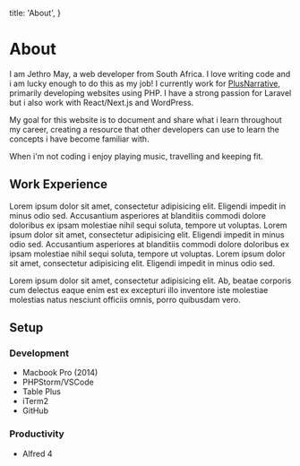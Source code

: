   title: 'About',
}

# About

I am Jethro May, a web developer from South Africa. I love writing code and i am lucky enough to do this as my job! I currently work for <a href="https://www.plusnarrative.com/" className="font-bold underline hover:text-blue-400">PlusNarrative</a>,
primarily developing websites using PHP. I have a strong passion for Laravel but i also work with React/Next.js and WordPress. 
                            
My goal for this website is to document and share what i learn throughout my career, creating a resource that other developers can use to learn the
concepts i have become familiar with. 

When i'm not coding i enjoy playing music, travelling and keeping fit.

## Work Experience

Lorem ipsum dolor sit amet, consectetur adipisicing elit. Eligendi impedit in minus odio
sed. Accusantium asperiores at blanditiis commodi dolore doloribus ex ipsam molestiae nihil
sequi soluta, tempore ut voluptas. Lorem ipsum dolor sit amet, consectetur adipisicing elit.
Eligendi impedit in minus odio sed. Accusantium asperiores at blanditiis commodi dolore
doloribus ex ipsam molestiae nihil sequi soluta, tempore ut voluptas. Lorem ipsum dolor sit
amet, consectetur adipisicing elit. Eligendi impedit in minus odio sed.

Lorem ipsum dolor sit amet, consectetur adipisicing elit. Ab, beatae
corporis cum delectus eaque enim est ex excepturi illo inventore iste molestiae molestias
natus nesciunt officiis omnis, porro quibusdam vero.
                            
## Setup

### Development

- Macbook Pro (2014)
- PHPStorm/VSCode
- Table Plus
- iTerm2
- GitHub

### Productivity

- Alfred 4 

